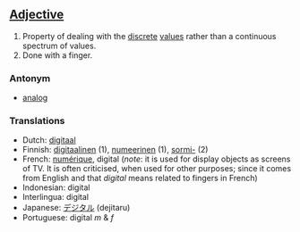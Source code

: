 ==[[Adjective]]==
#Property of dealing with the [[discrete]] [[values]] rather than a continuous spectrum of values.
#Done with a finger.

===Antonym===

*[[analog]]

===Translations===

*Dutch: [[digitaal]]
*Finnish: [[digitaalinen]] (1), [[numeerinen]] (1), [[sormi-]] (2)
*French: [[numérique]], digital (''note'': it is used for display objects as screens of TV. It is often criticised, when used for other purposes; since it comes from English and that ''digital'' means related to fingers in French)
*Indonesian: digital
*Interlingua: digital
*Japanese: [[デジタル]] (dejitaru)
*Portuguese: digital ''m'' & ''f''
